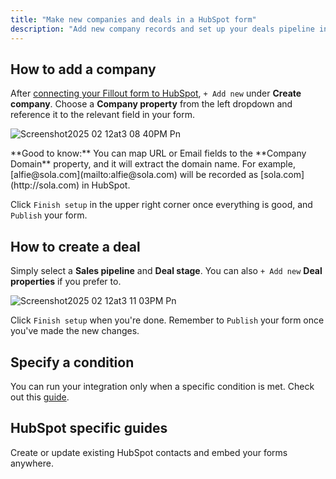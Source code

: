 ```yaml
---
title: "Make new companies and deals in a HubSpot form"
description: "Add new company records and set up your deals pipeline in HubSpot through Fillout forms. "
---
```


## How to add a company

After [connecting your Fillout form to HubSpot](https://www.notion.so/How-to-create-a-HubSpot-form-436c18b12bd948819995e711f548c44d?pvs=21), `+ Add new` under **Create company**. Choose a **Company property** from the left dropdown and reference it to the relevant field in your form.

![Screenshot2025 02 12at3 08 40PM Pn](/images/Screenshot2025-02-12at3.08.40PM.png)

<Check>
  **Good to know:** You can map URL or Email fields to the **Company Domain** property, and it will extract the domain name. For example, [alfie@sola.com](mailto:alfie@sola.com) will be recorded as [sola.com](http://sola.com) in HubSpot.
</Check>

Click `Finish setup` in the upper right corner once everything is good, and `Publish` your form.

## How to create a deal

Simply select a **Sales pipeline** and **Deal stage**. You can also `+ Add new` **Deal properties** if you prefer to.

![Screenshot2025 02 12at3 11 03PM Pn](/images/Screenshot2025-02-12at3.11.03PM.png)

Click `Finish setup` when you're done. Remember to `Publish` your form once you've made the new changes.

## Specify a condition

You can run your integration only when a specific condition is met. Check out this [guide](https://www.notion.so/Conditional-integration-logic-180148986f5d47b981b5de5580b00169?pvs=21).

## HubSpot specific guides

<CardGroup cols={3}>
  <Card title="Create a HubSpot form" icon="hubspot" iconType="regular" color="#FFC738">
Create or update existing HubSpot contacts and embed your forms anywhere.
  </Card>
</CardGroup>